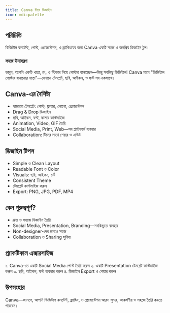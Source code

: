 ```yaml
---
title: Canva দিয়ে ডিজাইন
icon: mdi:palette
---
```


## পরিচিতি

ডিজিটাল কনটেন্ট, পোস্ট, প্রেজেন্টেশন, ও ব্র্যান্ডিংয়ের জন্য Canva একটি সহজ ও জনপ্রিয় ডিজাইন টুল।

### সহজ উদাহরণ
ভাবুন, আপনি একটি খাতা, রং, ও স্টিকার নিয়ে পোস্টার বানাচ্ছেন—কিন্তু সবকিছু ডিজিটাল! Canva মানে "ডিজিটাল পোস্টার বানানোর খাতা"—যেখানে টেমপ্লেট, ছবি, আইকন, ও ফন্ট সব একসাথে।

## Canva-এর বৈশিষ্ট্য

- হাজারো টেমপ্লেট: পোস্ট, ফ্লায়ার, লোগো, প্রেজেন্টেশন
- Drag & Drop ডিজাইন
- ছবি, আইকন, ফন্ট, কালার কাস্টমাইজ
- Animation, Video, GIF তৈরি
- Social Media, Print, Web—সব প্ল্যাটফর্মে ব্যবহার
- Collaboration: টিমের সাথে শেয়ার ও এডিট

## ডিজাইন টিপস

- Simple ও Clean Layout
- Readable Font ও Color
- Visuals: ছবি, আইকন, চার্ট
- Consistent Theme
- টেমপ্লেট কাস্টমাইজ করুন
- Export: PNG, JPG, PDF, MP4

## কেন গুরুত্বপূর্ণ?

- দ্রুত ও সহজে ডিজাইন তৈরি
- Social Media, Presentation, Branding—সবকিছুতে ব্যবহার
- Non-designer-দের জন্যও সহজ
- Collaboration ও Sharing সুবিধা

## প্র্যাকটিকাল এক্সারসাইজ

১. Canva-তে একটি Social Media পোস্ট তৈরি করুন
২. একটি Presentation টেমপ্লেট কাস্টমাইজ করুন
৩. ছবি, আইকন, ফন্ট ব্যবহার করুন
৪. ডিজাইন Export ও শেয়ার করুন

## উপসংহার

Canva—জানলে, আপনি ডিজিটাল কনটেন্ট, ব্র্যান্ডিং, ও প্রেজেন্টেশন আরও সুন্দর, আকর্ষণীয় ও সহজে তৈরি করতে পারবেন।
